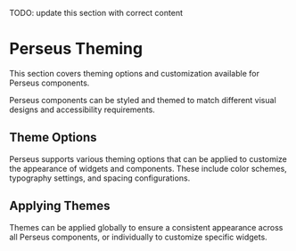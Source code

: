 
<Meta title="Theming" />

TODO: update this section with correct content

# Perseus Theming

This section covers theming options and customization available for Perseus components.

Perseus components can be styled and themed to match different visual designs and accessibility requirements.

## Theme Options

Perseus supports various theming options that can be applied to customize the appearance of widgets and components. These include color schemes, typography settings, and spacing configurations.

## Applying Themes

Themes can be applied globally to ensure a consistent appearance across all Perseus components, or individually to customize specific widgets.
